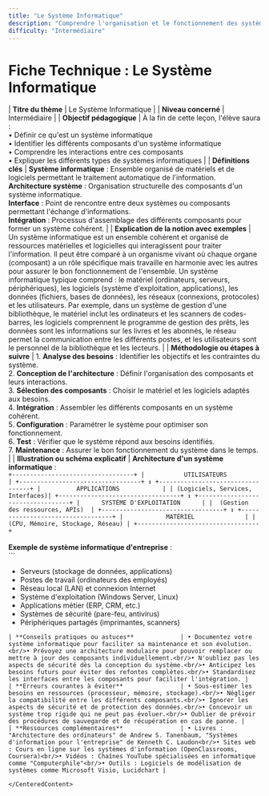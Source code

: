 ```yaml
---
title: "Le Système Informatique"
description: "Comprendre l'organisation et le fonctionnement des systèmes informatiques"
difficulty: "Intermédiaire"
---
```


<CenteredContent>

# Fiche Technique : Le Système Informatique

| **Titre du thème**                            | Le Système Informatique                                                                                                                                                                                                                                                                                                                                                                                                         |
| **Niveau concerné**                           | Intermédiaire                                                                                                                                                                                                                                                                                                                                                                                                                                  |
| **Objectif pédagogique**                      | À la fin de cette leçon, l'élève saura : <br/>• Définir ce qu'est un système informatique <br/>• Identifier les différents composants d'un système informatique <br/>• Comprendre les interactions entre ces composants <br/>• Expliquer les différents types de systèmes informatiques                                                                                                                                                                                                                |
| **Définitions clés**                          | **Système informatique** : Ensemble organisé de matériels et de logiciels permettant le traitement automatique de l'information. <br/>**Architecture système** : Organisation structurelle des composants d'un système informatique. <br/>**Interface** : Point de rencontre entre deux systèmes ou composants permettant l'échange d'informations. <br/>**Intégration** : Processus d'assemblage des différents composants pour former un système cohérent.                                                                                                                                                                                          |
| **Explication de la notion avec exemples**    | Un système informatique est un ensemble cohérent et organisé de ressources matérielles et logicielles qui interagissent pour traiter l'information. Il peut être comparé à un organisme vivant où chaque organe (composant) a un rôle spécifique mais travaille en harmonie avec les autres pour assurer le bon fonctionnement de l'ensemble. Un système informatique typique comprend : le matériel (ordinateurs, serveurs, périphériques), les logiciels (système d'exploitation, applications), les données (fichiers, bases de données), les réseaux (connexions, protocoles) et les utilisateurs. Par exemple, dans un système de gestion d'une bibliothèque, le matériel inclut les ordinateurs et les scanners de codes-barres, les logiciels comprennent le programme de gestion des prêts, les données sont les informations sur les livres et les abonnés, le réseau permet la communication entre les différents postes, et les utilisateurs sont le personnel de la bibliothèque et les lecteurs.                                                                                                                       |
| **Méthodologie ou étapes à suivre**           | 1. **Analyse des besoins** : Identifier les objectifs et les contraintes du système.<br/>2. **Conception de l'architecture** : Définir l'organisation des composants et leurs interactions.<br/>3. **Sélection des composants** : Choisir le matériel et les logiciels adaptés aux besoins.<br/>4. **Intégration** : Assembler les différents composants en un système cohérent.<br/>5. **Configuration** : Paramétrer le système pour optimiser son fonctionnement.<br/>6. **Test** : Vérifier que le système répond aux besoins identifiés.<br/>7. **Maintenance** : Assurer le bon fonctionnement du système dans le temps. |
| **Illustration ou schéma explicatif**         | **Architecture d'un système informatique** : <br/>```
+----------------------------------+
|           UTILISATEURS           |
+----------------------------------+
                 ↕
+----------------------------------+
|          APPLICATIONS            |
| (Logiciels, Services, Interfaces)|
+----------------------------------+
                 ↕
+----------------------------------+
|      SYSTÈME D'EXPLOITATION      |
|  (Gestion des ressources, APIs)  |
+----------------------------------+
                 ↕
+----------------------------------+
|            MATÉRIEL              |
| (CPU, Mémoire, Stockage, Réseau) |
+----------------------------------+
``` <br/><br/>**Exemple de système informatique d'entreprise** : <br/>```
- Serveurs (stockage de données, applications)
- Postes de travail (ordinateurs des employés)
- Réseau local (LAN) et connexion Internet
- Système d'exploitation (Windows Server, Linux)
- Applications métier (ERP, CRM, etc.)
- Systèmes de sécurité (pare-feu, antivirus)
- Périphériques partagés (imprimantes, scanners)
``` |
| **Conseils pratiques ou astuces**             | • Documentez votre système informatique pour faciliter sa maintenance et son évolution.<br/>• Prévoyez une architecture modulaire pour pouvoir remplacer ou mettre à jour des composants individuellement.<br/>• N'oubliez pas les aspects de sécurité dès la conception du système.<br/>• Anticipez les besoins futurs pour éviter des refontes complètes.<br/>• Standardisez les interfaces entre les composants pour faciliter l'intégration. |
| **Erreurs courantes à éviter**                | • Sous-estimer les besoins en ressources (processeur, mémoire, stockage).<br/>• Négliger la compatibilité entre les différents composants.<br/>• Ignorer les aspects de sécurité et de protection des données.<br/>• Concevoir un système trop rigide qui ne peut pas évoluer.<br/>• Oublier de prévoir des procédures de sauvegarde et de récupération en cas de panne. |
| **Ressources complémentaires**                | • Livres : "Architecture des ordinateurs" de Andrew S. Tanenbaum, "Systèmes d'information pour l'entreprise" de Kenneth C. Laudon<br/>• Sites web : Cours en ligne sur les systèmes d'information (OpenClassrooms, Coursera)<br/>• Vidéos : Chaînes YouTube spécialisées en informatique comme "Computerphile"<br/>• Outils : Logiciels de modélisation de systèmes comme Microsoft Visio, Lucidchart |

</CenteredContent>